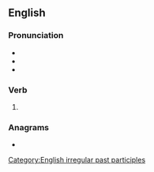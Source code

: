 ==English==

===Pronunciation===
* {{IPA|/ˈɪntəɹwəʊvən/|lang=en}}
* {{audio|en-us-interwoven.ogg|Audio (US)|lang=en}}
* {{rhymes|əʊvən|lang=en}}

===Verb===
{{head|en|verb form}}

# {{inflection of|interweave||past|part|lang=en}}

===Anagrams===
* {{anagrams|en|a=eeinnortvw|vote-winner}}

[[Category:English irregular past participles]]